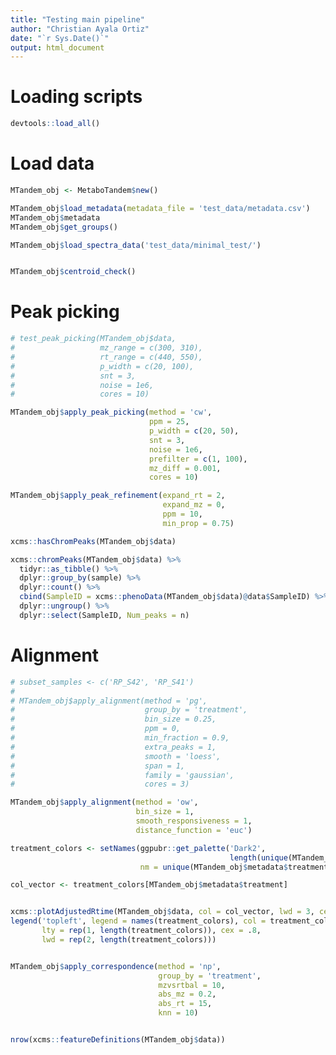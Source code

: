```yaml
---
title: "Testing main pipeline"
author: "Christian Ayala Ortiz"
date: "`r Sys.Date()`"
output: html_document
---
```


# Loading scripts

```r
devtools::load_all()
```

# Load data

```r
MTandem_obj <- MetaboTandem$new()

MTandem_obj$load_metadata(metadata_file = 'test_data/metadata.csv')
MTandem_obj$metadata
MTandem_obj$get_groups()

MTandem_obj$load_spectra_data('test_data/minimal_test/')


MTandem_obj$centroid_check()
```

# Peak picking

```r
# test_peak_picking(MTandem_obj$data,
#                   mz_range = c(300, 310),
#                   rt_range = c(440, 550),
#                   p_width = c(20, 100),
#                   snt = 3,
#                   noise = 1e6,
#                   cores = 10)

MTandem_obj$apply_peak_picking(method = 'cw',
                               ppm = 25,
                               p_width = c(20, 50),
                               snt = 3,
                               noise = 1e6,
                               prefilter = c(1, 100),
                               mz_diff = 0.001,
                               cores = 10)

MTandem_obj$apply_peak_refinement(expand_rt = 2,
                                  expand_mz = 0,
                                  ppm = 10,
                                  min_prop = 0.75)

xcms::hasChromPeaks(MTandem_obj$data)

xcms::chromPeaks(MTandem_obj$data) %>% 
  tidyr::as_tibble() %>% 
  dplyr::group_by(sample) %>% 
  dplyr::count() %>% 
  cbind(SampleID = xcms::phenoData(MTandem_obj$data)@data$SampleID) %>% 
  dplyr::ungroup() %>% 
  dplyr::select(SampleID, Num_peaks = n)

```

# Alignment

```r

# subset_samples <- c('RP_S42', 'RP_S41')
# 
# MTandem_obj$apply_alignment(method = 'pg',
#                             group_by = 'treatment',
#                             bin_size = 0.25,
#                             ppm = 0,
#                             min_fraction = 0.9,
#                             extra_peaks = 1,
#                             smooth = 'loess',
#                             span = 1,
#                             family = 'gaussian',
#                             cores = 3)

MTandem_obj$apply_alignment(method = 'ow',
                            bin_size = 1,
                            smooth_responsiveness = 1,
                            distance_function = 'euc')

treatment_colors <- setNames(ggpubr::get_palette('Dark2',
                                                 length(unique(MTandem_obj$metadata$treatment))),
                             nm = unique(MTandem_obj$metadata$treatment))

col_vector <- treatment_colors[MTandem_obj$metadata$treatment]


xcms::plotAdjustedRtime(MTandem_obj$data, col = col_vector, lwd = 3, cex = .7)
legend('topleft', legend = names(treatment_colors), col = treatment_colors, 
       lty = rep(1, length(treatment_colors)), cex = .8, 
       lwd = rep(2, length(treatment_colors)))


MTandem_obj$apply_correspondence(method = 'np',
                                 group_by = 'treatment',
                                 mzvsrtbal = 10,
                                 abs_mz = 0.2,
                                 abs_rt = 15,
                                 knn = 10)


nrow(xcms::featureDefinitions(MTandem_obj$data))


```




